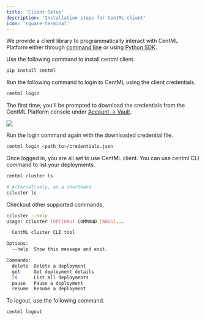 ```yaml
---
title: 'Client Setup'
description: 'Installation steps for CentML client'
icon: 'square-terminal'
---
```


We provide a client library to programmatically interact with CentML Platform either through [command line](/resources/cli) or using [Python SDK](/resources/sdk).

Use the following command to install centml client.

```bash
pip install centml
```

Run the following command to login to CentML using the client credentials.

```bash
centml login
```

The first time, you'll be prompted to download the credentials from the CentML Platform console under [Account -> Vault](https://app.centml.com/user/vault).

<Frame>
    <img src="/images/credentials.png" style={{ borderRadius: '0.5rem' }} />
</Frame>

Run the login command again with the downloaded credential file.

```bash
centml login <path_to>/credentials.json
```

Once logged in, you are all set to use CentML client. You can use centml CLI command to list your deployments.

```bash
centml cluster ls

# Alternatively, as a shorthand
ccluster ls
```

Checkout other supported commands,
```bash
ccluster --help
Usage: ccluster [OPTIONS] COMMAND [ARGS]...

  CentML cluster CLI tool

Options:
  --help  Show this message and exit.

Commands:
  delete  Delete a deployment
  get     Get deployment details
  ls      List all deployments
  pause   Pause a deployment
  resume  Resume a deployment
```

To logout, use the following command.

```bash
centml logout
```
